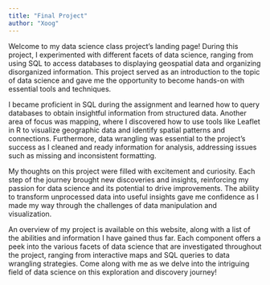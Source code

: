 ```yaml
---
title: "Final Project"
author: "Xoog"
---
```


Welcome to my data science class project's landing page! During this project, I experimented with different facets of data science, ranging from using SQL to access databases to displaying geospatial data and organizing disorganized information. This project served as an introduction to the topic of data science and gave me the opportunity to become hands-on with essential tools and techniques.

I became proficient in SQL during the assignment and learned how to query databases to obtain insightful information from structured data. Another area of focus was mapping, where I discovered how to use tools like Leaflet in R to visualize geographic data and identify spatial patterns and connections. Furthermore, data wrangling was essential to the project's success as I cleaned and ready information for analysis, addressing issues such as missing and inconsistent formatting.


My thoughts on this project were filled with excitement and curiosity. Each step of the journey brought new discoveries and insights, reinforcing my passion for data science and its potential to drive improvements. The ability to transform unprocessed data into useful insights gave me confidence as I made my way through the challenges of data manipulation and visualization.

An overview of my project is available on this website, along with a list of the abilities and information I have gained thus far. Each component offers a peek into the various facets of data science that are investigated throughout the project, ranging from interactive maps and SQL queries to data wrangling strategies. Come along with me as we delve into the intriguing field of data science on this exploration and discovery journey!

           